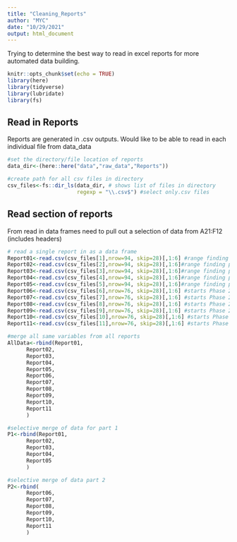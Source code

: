---
title: "Cleaning_Reports"
author: "MYC"
date: "10/29/2021"
output: html_document
---
Trying to determine the best way to read in excel reports for more automated data building.

```{r setup, include=FALSE}
knitr::opts_chunk$set(echo = TRUE)
library(here)
library(tidyverse)
library(lubridate)
library(fs)
```
## Read in Reports 
Reports are generated in .csv outputs.
Would like to be able to read in each individual file from data\raw_data\Reports
```{r Path to Reports}
#set the directory/file location of reports
data_dir<-(here::here("data","raw_data","Reports"))

#create path for all csv files in directory
csv_files<-fs::dir_ls(data_dir, # shows list of files in directory
                      regexp = "\\.csv$") #select only.csv files 
```

## Read section of reports
From read in data frames need to pull out a selection of data from A21:F12 (includes headers)

```{r Read and select from Reports}

# read a single report in as a data frame
Report01<-read.csv(csv_files[1],nrow=94, skip=28)[,1:6] #range finding phases
Report02<-read.csv(csv_files[2],nrow=94, skip=28)[,1:6]#range finding phases
Report03<-read.csv(csv_files[3],nrow=94, skip=28)[,1:6]#range finding phases
Report04<-read.csv(csv_files[4],nrow=94, skip=28)[,1:6]#range finding phases
Report05<-read.csv(csv_files[5],nrow=94, skip=28)[,1:6]#range finding phases
Report06<-read.csv(csv_files[6],nrow=76, skip=28)[,1:6] #starts Phase 2
Report07<-read.csv(csv_files[7],nrow=76, skip=28)[,1:6] #starts Phase 2
Report08<-read.csv(csv_files[8],nrow=76, skip=28)[,1:6] #starts Phase 2
Report09<-read.csv(csv_files[9],nrow=76, skip=28)[,1:6] #starts Phase 2
Report10<-read.csv(csv_files[10],nrow=76, skip=28)[,1:6] #starts Phase 2
Report11<-read.csv(csv_files[11],nrow=76, skip=28)[,1:6] #starts Phase 2


```

```{r All Data}
#merge all same variables from all reports
AllData<-rbind(Report01,
      Report02,
      Report03,
      Report04,
      Report05,
      Report06,
      Report07,
      Report08,
      Report09,
      Report10,
      Report11
      )
```

```{r P1}
#selective merge of data for part 1
P1<-rbind(Report01,
      Report02,
      Report03,
      Report04,
      Report05
      )
```


```{r P2}
#selective merge of data part 2
P2<-rbind(
      Report06,
      Report07,
      Report08,
      Report09,
      Report10,
      Report11
      )
```

